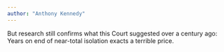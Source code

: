 ```yaml
---
author: "Anthony Kennedy"
---
```


But research still confirms what this Court suggested over a century ago: Years on end of near-total isolation exacts a terrible price.


